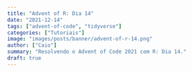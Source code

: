```yaml
---
title: "Advent of R: Dia 14"
date: "2021-12-14"
tags: ["advent-of-code", "tidyverse"]
categories: ["Tutoriais"]
image: "images/posts/banner/advent-of-r-14.png"
author: ["Caio"]
summary: "Resolvendo o Advent of Code 2021 com R: Dia 14."
draft: true
---
```

